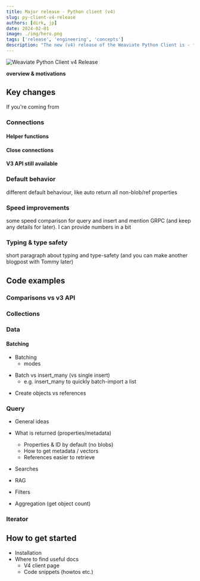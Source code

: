 ```yaml
---
title: Major release - Python client (v4)
slug: py-client-v4-release
authors: [dirk, jp]
date: 2024-02-01
image: ./img/hero.png
tags: ['release', 'engineering', 'concepts']
description: "The new (v4) release of the Weaviate Python Client is - faster (gRPC), provides better IDE support and more type-safety, and many other developer experience improvements. Check out the new release and let us know what you think!"
---
```



![Weaviate Python Client v4 Release](./img/hero.png)

**overview & motivations**

## Key changes

If you're coming from

### Connections

#### Helper functions

<Tabs groupId="languages">
    <TabItem value="wcs" label="WCS">
        <FilteredTextBlock
            text={PythonCode}
            startMarker="# WCSInstantiation"
            endMarker="# END WCSInstantiation"
            language="py"
        />
    </TabItem>
    <TabItem value="local" label="Local">
        <FilteredTextBlock
            text={PythonCode}
            startMarker="# LocalInstantiationBasic"
            endMarker="# END LocalInstantiationBasic"
            language="py"
        />
    </TabItem>
    <TabItem value="embedded" label="Embedded">
        <FilteredTextBlock
            text={PythonCode}
            startMarker="# EmbeddedInstantiationBasic"
            endMarker="# END EmbeddedInstantiationBasic"
            language="py"
        />
    </TabItem>
</Tabs>

#### Close connections

<FilteredTextBlock
    text={PythonCode}
    startMarker="# PLACEHOLDER"
    endMarker="# END PLACEHOLDER"
    language="py"
/>


#### V3 API still available

<FilteredTextBlock
    text={PythonCode}
    startMarker="# PLACEHOLDER"
    endMarker="# END PLACEHOLDER"
    language="py"
/>

### Default behavior

different default behaviour, like auto return all non-blob/ref properties

### Speed improvements

some speed comparison for query and insert and mention GRPC (and keep any details for later). I can provide numbers in a bit

### Typing & type safety

short paragraph about typing and type-safety (and you can make another blogpost with Tommy later)

## Code examples

### Comparisons vs v3 API

### Collections

<Tabs groupId="languages">
    <TabItem value="create" label="Create a collection">
        <FilteredTextBlock
            text={PythonCode}
            startMarker="# PLACEHOLDER"
            endMarker="# END PLACEHOLDER"
            language="py"
        />
    </TabItem>
    <TabItem value="delete" label="Delete a collection">
        <FilteredTextBlock
            text={PythonCode}
            startMarker="# PLACEHOLDER"
            endMarker="# END PLACEHOLDER"
            language="py"
        />
    </TabItem>
</Tabs>

### Data

#### Batching
- Batching
    - modes

<FilteredTextBlock
    text={PythonCode}
    startMarker="# PLACEHOLDER"
    endMarker="# END PLACEHOLDER"
    language="py"
/>

- Batch vs insert_many (vs single insert)
    - e.g. insert_many to quickly batch-import a list

<Tabs groupId="languages">
    <TabItem value="batching" label="Batch">
        <FilteredTextBlock
            text={PythonCode}
            startMarker="# PLACEHOLDER"
            endMarker="# END PLACEHOLDER"
            language="py"
        />
    </TabItem>
    <TabItem value="insert_many" label="Insert many">
        <FilteredTextBlock
            text={PythonCode}
            startMarker="# PLACEHOLDER"
            endMarker="# END PLACEHOLDER"
            language="py"
        />
    </TabItem>
    <TabItem value="insert" label="Single insert">
        <FilteredTextBlock
            text={PythonCode}
            startMarker="# PLACEHOLDER"
            endMarker="# END PLACEHOLDER"
            language="py"
        />
    </TabItem>
</Tabs>


- Create objects vs references

### Query

- General ideas
- What is returned (properties/metadata)
    - Properties & ID by default (no blobs)
    - How to get metadata / vectors
    - References easier to retrieve

- Searches
- RAG

<Tabs groupId="languages">
    <TabItem value="search" label="Search">
        <FilteredTextBlock
            text={PythonCode}
            startMarker="# PLACEHOLDER"
            endMarker="# END PLACEHOLDER"
            language="py"
        />
    </TabItem>
    <TabItem value="rag" label="RAG">
        <FilteredTextBlock
            text={PythonCode}
            startMarker="# PLACEHOLDER"
            endMarker="# END PLACEHOLDER"
            language="py"
        />
    </TabItem>
</Tabs>

- Filters

<FilteredTextBlock
    text={PythonCode}
    startMarker="# PLACEHOLDER"
    endMarker="# END PLACEHOLDER"
    language="py"
/>

- Aggregation (get object count)

<FilteredTextBlock
    text={PythonCode}
    startMarker="# PLACEHOLDER"
    endMarker="# END PLACEHOLDER"
    language="py"
/>

### Iterator

<FilteredTextBlock
    text={PythonCode}
    startMarker="# PLACEHOLDER"
    endMarker="# END PLACEHOLDER"
    language="py"
/>

## How to get started

- Installation
- Where to find useful docs
    - V4 client page
    - Code snippets (howtos etc.)



<WhatNext />
